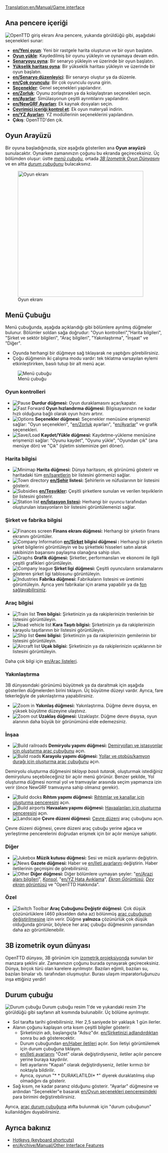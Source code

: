 [[Translation:en/Manual/Game interface]]
{{tr/İçindekiler}}
==Ana pencere içeriği==
[[File:en/Intro screen.png|frame|center|OpenTTD giriş ekranı]]
Ana pencere, yukarıda görüldüğü gibi, aşağıdaki seçenekleri sunar:
* '''[[en/Yeni oyun]]''': Yeni bir rastgele harita oluşturun ve bir oyun başlatın.
* '''[[en/Archive/Manual/Savegame|Oyun yükle]]''': Kaydedilmiş bir oyunu yükleyin ve oynamaya devam edin.
* '''[[en/Archive/Manual/Scenario|Senaryoyu oyna]]''': Bir senaryo yükleyin ve üzerinde bir oyun başlatın.
* '''[[en/Manual/Heightmap|Yükselik haritası oyna]]''': Bir yükseklik haritası yükleyin ve üzerinde bir oyun başlatın.
* '''[[en/Senaryo düzenleyici]]''': Bir senaryo oluştur ya da düzenle.
* '''[[en/Çok oyunculu]]''': Bir çok oyunculu oyuna girin.
* '''[[en/Manual/Game options window|Seçenekler]]''': Genel seçenekleri yapılandırır.
* '''[[en/Zorluk]]''': Oyunu zorlaştıran ya da kolaylaştıran seçenekleri seçin.
* '''[[en/Ayarlar]]''': Simülasyonun çeşitli ayrıntılarını yapılandırır.
* '''[[en/NewGRF Ayarları]]''': Ek kaynak dosyaları seçin.
* '''[[en/Manual/Online content|Çevrimiçi içeriği kontrol et]]''': Ek oyun materyali indirin.
* '''[[en/YZ Ayarları]]''': YZ modüllerinin seçeneklerini yapılandırın.
* '''Çıkış''': OpenTTD'den çık.

==Oyun Arayüzü==
Bir oyuna başladığınızda, size aşağıda gösterilen ana '''Oyun arayüzü''' sunulacaktır. Oynarken zamanınızın çoğunu bu ekranda geçireceksiniz. Üç bölümden oluşur: üstte ''[[#The_Menu_bar|menü çubuğu]]'', ortada ''[[#3D isometric gameplay world|3B İzometrik Oyun Dünyasını]]'' ve en altta ''[[#The_Status_Bar|durum çubuğunu]]'' bulacaksınız.

[[File:en/Interface.png|thumb|none|400px|Oyun ekranı]]

==Menü Çubuğu==
Menü çubuğunda, aşağıda açıklandığı gibi bölümlere ayrılmış düğmeler bulunur. Bölümler soldan sağa doğrudur: "Oyun kontrolleri","Harita bilgileri", "Şirket ve sektör bilgileri", "Araç bilgileri", "Yakınlaştırma", "İnşaat" ve "Diğer".

* Oyunda herhangi bir düğmeye sağ tıklayarak ne yaptığını görebilirsiniz.
* Çoğu düğmenin iki çalışma modu vardır: tek tıklatma varsayılan eylemi etkinleştirirken, basılı tutup bir alt menü açar.
[[File:en/Menu bar.png|none|frame|Menü çubuğu]]

===Oyun kontrolleri===
*[[File:en/Pause button.png|Pause]] '''Durdur düğmesi:''' Oyun duraklamasını açar/kapatır.
*[[File:en/Fast Forward button.png|Fast Forward]] '''Oyun hızlandırma düğmesi:''' Bilgisayarınızın ne kadar hızlı olduğuna bağlı olarak oyun hızını artırır.
*[[File:en/Options button.png|Options]] '''Seçenekler düğmesi:''' Seçenekler menüsüne erişmenizi sağlar: "Oyun seçenekleri", "[[en/Zorluk]] ayarları", "[[en/Ayarlar]]" ve grafik seçenekleri.
*[[File:en/Save Load button.png|Save/Load]] '''Kaydet/Yükle düğmesi:''' Kaydetme-yükleme menüsüne erişmenizi sağlar: "Oyunu kaydet", "Oyunu yükle", "Oyundan çık" (ana menüye dön) ve "Çık" (işletim sisteminize geri döner).

===Harita bilgisi===
*[[File:en/Minimap button.png|Minimap]] '''Harita düğmesi:''' Dünya haritasını, ek görünümü gösterir ve haritadaki tüm [[en/Işaretlerin]] bir listesini görmenizi sağlar.
*[[File:en/Town directory button.png|Town directory]] '''[[en/Şehir]] listesi:''' Şehirlerin ve nüfuslarının bir listesini gösterir.
*[[File:en/Subsidies button.png|Subsidies]] '''[[en/Teşvikler]]:''' Çeşitli şirketlere sunulan ve verilen teşviklerin bir listesini gösterir.
*[[File:en/Station list button.png|Station list]] '''[[en/İstasyon listesi]]:''' Herhangi bir oyuncu tarafından oluşturulan istasyonların bir listesini görüntülemenizi sağlar.

===Şirket ve fabrika bilgisi===
*[[File:en/Finances screen button.png|Finances screen]] '''Finans ekranı düğmesi:''' Herhangi bir şirketin finans ekranını görüntüler.
*[[File:en/Company information button.png|Company Information]] '''[[en/Şirket]] bilgisi düğmesi :''' Herhangi bir şirketin şirket bilgilerini görüntüleyin ve bu şirketteki hisseleri satın alarak rakibinizin başarısını paylaşma olanağına sahip olun.
*[[File:en/Graphs button.png|Graphs]] '''Grafik düğmesi:''' Şirketler, performansları ve ekonomi ile ilgili çeşitli grafikleri görüntüleyin.
*[[File:en/Company league table button.png|Company league]] '''Şirket ligi düğmesi:''' Çeşitli oyuncuların sıralamalarını gösteren şirket ligi tablosunu görüntüleyin.
*[[File:en/Industry button.png|Industries]] '''Fabrika düğmesi:''' Fabrikaların listesini ve üretimini görüntüleyin. Ayrıca yeni fabrikalar için arama yapabilir ya da [[en/Manual/Industries#Funding_New_Industries|fon sağlayabilirsiniz]].

===Araç bilgisi===
*[[File:en/Train Information button.png|Train list]] '''Tren bilgisi:''' Şirketinizin ya da rakiplerinizin trenlerinin bir listesini görüntüleyin.
*[[File:en/Road Vehicle Information button.png|Road vehicle list]] '''Kara Taşıtı bilgisi:''' Şirketinizin ya da rakiplerinizin karayolu taşıtlarının bir listesini görüntüleyin.
*[[File:en/Ship Information button.png|Ship list]] '''Gemi bilgisi:''' Şirketinizin ya da rakiplerinizin gemilerinin bir listesini görüntüleyin.
*[[File:en/Aircraft Information button.png|Aircraft list]] '''Uçak bilgisi:''' Şirketinizin ya da rakiplerinizin uçaklarının bir listesini görüntüleyin.
Daha çok bilgi için [[en/Araç listeleri]].

===Yakınlaştırma===
3B dünyasındaki görünümü büyütmek ya da daraltmak için aşağıda gösterilen düğmelerden birini tıklayın. Üç büyütme düzeyi vardır. Ayrıca, fare tekerleğiyle de yakınlaştırma yapabilirsiniz.
*[[File:en/Zoom in button.png|Zoom in]] '''Yakınlaş düğmesi:''' Yakınlaştırma. Düğme devre dışıysa, en yüksek büyütme düzeyine ulaştınız.
*[[File:en/Zoom out button.png|Zoom out]] '''Uzaklaş düğmesi:''' Uzaklaştır. Düğme devre dışıysa, oyun alanının daha büyük bir görünümünü elde edemezsiniz.

===İnşaa===
*[[File:en/Railroad build button.png|Build railroads]] '''Demiryolu yapımı düğmesi:''' [[en/Manual/Railway construction|Demiryolları ve istasyonlar için oluşturma araç çubuğunu]] açın.
*[[File:en/Road build button.png|Build roads]] '''Karayolu yapımı düğmesi:''' [[en/Manual/Roadway construction|Yollar ve otobüs/kamyon durağı için oluşturma araç çubuğunu]] açın.

Demiryolu oluşturma düğmesini ''tıklayıp basılı tutarak'', oluşturmak istediğiniz demiryolunu seçebileceğiniz bir açılır menü görünür. Benzer şekilde, Yol oluşturma düğmesi normal yol ve tramvaylar arasında seçim yapmanıza izin verir (önce NewGRF tramvayına sahip olmanız gerekir).
*[[File:en/Dock build button.png|Build docks]] '''Rıhtım yapımı düğmesi:''' [[en/Manual/Waterway construction|Rıhtımlar ve kanallar için oluşturma penceresini]] açın.
*[[File:en/Airport build button.png|Build airports]] '''Havaalanı yapımı düğmesi:''' [[en/Manual/Airport construction|Havaalanları için oluşturma penceresini]] açın.
*[[File:en/Landscaping button.png|Landscape]] '''Çevre düzeni düğmesi:''' [[en/Manual/Landscaping|Çevre düzeni]] araç çubuğunu açın.

Çevre düzeni düğmesi, çevre düzeni araç çubuğu yerine ağaca ve yerleştirme pencerelerini doğrudan erişmek için bir açılır menüye sahiptir.

===Diğer===
*[[File:en/Sound Music button.png|Jukebox]] '''Müzik kutusu düğmesi:''' Sesi ve müzik ayarlarını değiştirin.
*[[File:en/News button.png|News]] '''Gazete düğmesi:''' Haber ve [[en/Ileti ayarlarını]] değiştirin. Haber iletilerinin geçmişini de görebilirsiniz.
*[[File:en/Other button.png|Other]] '''Diğer düğmesi:''' Diğer bölümlere uymayan şeyler: "[[en/Arazi alanı bilgileri]]", ''[[en/Manual/Console|Konsol]]'', "[[en/YZ Hata Ayıklama]]", ''[[en/Manual/Screenshot|Ekran Görüntüsü]]'', ''[[en/Manual/Screenshot|Dev ekran görüntüsü]]'' ve "OpenTTD Hakkında".

===Özel===
*[[File:en/ToggleButton.png|Switch Toolbar]] '''Araç Çubuğunu Değiştir düğmesi:''' Çok düşük çözünürlüklere (460 pikselden daha az) bölünmüş [[en/Switch toolbar|araç çubuğunun değiştirilmesine]] izin verir. Düğme '''yalnızca''' çözünürlük çok düşük olduğunda görünür, böylece her araç çubuğu düğmesinin yarısından daha azı görüntülenebilir.

==3B izometrik oyun dünyası==

OpenTTD dünyası, 3B görünüm için [http://en.wikipedia.org/wiki/Video_games_with_isometric_graphics izometrik projeksiyonda] sunulan bir manzara şeklini alır. Zamanınızın çoğunu burada oynayarak geçireceksiniz. Dünya, birçok türü olan karelere ayrılmıştır. Bazıları eğimli, bazıları su, bazıları binalar vb. tarafından oluşmuştur. Burası ulaşım imparatorluğunuzu inşa ettiğiniz yerdir!

==Durum çubuğu==
[[File:en/Status-bar.png|none|frame|Durum çubuğu]]
Durum çubuğu resim 1'de ve yukarıdaki resim 3'te görüldüğü gibi sayfanın alt kısmında bulunabilir. Üç bölüme ayrılmıştır.
*Sol tarafta tarihi görebilirsiniz. Her 2,5 saniyede bir yaklaşık 1 gün ilerler.
*Alanın çoğunu kaplayan orta kısım çeşitli bilgiler gösterir:
**Şirketinizin adı, başlangıçta "Adsız"dır. [[en/Şirketinizi adlandırdıktan]] sonra bu adı gösterecektir.
**Durum çubuğundan [[en/Haber iletileri]] açılır. Son iletiyi görüntülemek için durum çubuğuna tıklayın.
**[[en/İleti ayarlarını]] "Özet" olarak değiştirdiyseniz, iletiler açılır pencere yerine buraya kaydırılır.
**İleti ayarlarını "Kapalı" olarak değiştirdiyseniz, iletiler kırmızı bir noktayla bildirilir.
**Ayrıca, oyunun "* * DURAKLATILDI* *" diyerek duraklatılmış olup olmadığını da gösterir.
*Sağ kısım, ne kadar paranız olduğunu gösterir. "Ayarlar" düğmesine ve ardından "Seçenekler"e basarak [[en/Oyun seçenekleri penceresindeki]] para birimini değiştirebilirsiniz.
Ayrıca, [[en/Manual/Status bar|araç durum çubuğuna]] atıfta bulunmak için "durum çubuğunun" kullanıldığını duyabilirsiniz.

==Ayrıca bakınız==
* [[en/Manual/Hotkeys|Hotkeys (keyboard shortcuts)]]
* [[en/Archive/Manual/Other Interface Features]]